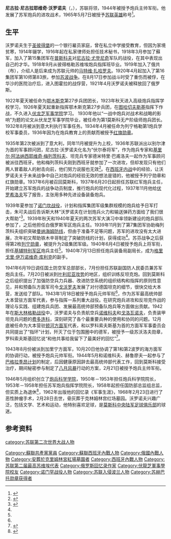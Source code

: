 {{Infobox military person
|name=尼古拉·尼古拉耶维奇·沃罗诺夫<br />{{lang|ru|Николай Николаевич Воронов}}
|born= {{birth date|1899|5|5}}
|died= {{death date and age|1968|2|28|1899|5|5}}
|placeofbirth={{flagicon|Russian Empire}}[[俄罗斯帝国|俄罗斯帝国]][[圣彼得堡|圣彼得堡]]
|placeofdeath={{flagicon|USSR}}[[苏联|苏联]][[莫斯科|莫斯科]]
|placeofburial=[[克里姆林宫红场墓园|克里姆林宫红场墓园]]
|image=Nikolay Voronov 1.jpg
|caption= 1940年的沃罗诺夫
|nickname=
|allegiance=
|serviceyears= 1918年－1968年
|rank=[[軍兵種主帥_(蘇聯)|炮兵主帥]]
|commands=
|unit=
|battles=[[俄国内战|俄国内战]]<br>[[冬季战争|冬季战争]]<br>[[第二次世界大战|第二次世界大战]]
*[[斯大林格勒战役|斯大林格勒战役]]
*[[巴格拉基昂行动|巴格拉基昂行动]]
|awards={{{!}} style="background:transparent"
{{!}} {{Hero of the Soviet Union}}
{{!}}}
{{{!}} style="background: transparent"
{{!}} {{列宁勋章}} {{!!}} {{列宁勋章}} {{!!}} {{列宁勋章}} {{!!}} {{列宁勋章}}
{{!}}-
{{!}} {{列宁勋章}} {{!!}} {{列宁勋章}} {{!!}} {{十月革命勋章|追授}} {{!!}} {{红旗勋章}}
{{!}}-
{{!}} {{红旗勋章}} {{!!}} {{红旗勋章}} {{!!}} {{红旗勋章}} {{!!}} {{一级苏沃洛夫勋章}}
{{!}}-
{{!}} {{一级苏沃洛夫勋章}} {{!!}} {{一级苏沃洛夫勋章}}{{!!}} {{红星勋章}}{{!!}}{{红军建军二十周年奖章}}
{{!}}-
{{!}} {{保卫列宁格勒奖章}} {{!!}} {{保卫莫斯科奖章}}{{!!}} {{保卫斯大林格勒奖章}}{{!!}}{{卫国战争战胜德国奖章}}
{{!}}-
{{!}} {{卫国战争胜利二十周年奖章}} {{!!}} {{战胜日本奖章}}{{!!}} {{莫斯科建城八百周年奖章}}
{{!}}}
{{波兰复兴勋章|type=3}}
|laterwork=
}}
'''尼古拉·尼古拉耶维奇·沃罗诺夫'''（{{lang-ru|Никола́й Никола́евич Во́ронов}}，{{bd|1899年|5月5日|1968年|2月28日|catIdx=Voronov, Nikolay Nikolayevich}}），苏联将领，1944年被授予炮兵主帅军衔。他发展了苏军炮兵的进攻战术，1965年5月7日被授予[[苏联英雄|苏联英雄]]称号<ref name="#1">{{cite web|title=苏联英雄网站介绍|url=http://www.warheroes.ru/hero/hero.asp?Hero_id=1869|accessdate=2014-04-06|archive-date=2011-08-27|archive-url=https://www.webcitation.org/61FnBdGcb?url=http://www.warheroes.ru/main.asp|dead-url=no}}</ref>。

==生平==
沃罗诺夫生于[[圣彼得堡|圣彼得堡]]的一个银行雇员家庭，曾在私立中学接受教育，但因为家境贫寒，1914年辍学，1916年起在私家律师处担任技术秘书，1918年3月参加了蘇军，加入了第15集团军在[[普斯科夫|普斯科夫]]对[[尼古拉·尤登尼奇|尼古拉·尤登尼奇]]军队的战役，在其中表现出自己的才华。1918年9月从彼得格勒苏维埃炮兵指挥班毕业。1919年加入了俄共（布），介绍人是后来成为苏联元帅的[[马特维·扎哈罗夫|马特维·扎哈罗夫]]。1920年4月起加入了第16集团军第10师第83旅，参加[[苏波战争|苏波战争]]。在8月17日参加战斗时受了重伤而被俘，在华沙的医院治疗后，进入图霍拉的战俘营，1921年4月沃罗诺夫被释放回了俄罗斯。

1922年夏天被任命为[[鄂木斯克|鄂木斯克]]第27步兵团团长，1923年秋天进入高级炮兵指挥学校学习，1926年夏天起重新指挥鄂木斯克第27步兵团，在[[图哈切夫斯基|图哈切夫斯基]]指挥下作战，不久进入[[伏龙芝军事学院|伏龙芝军事学院]]学习。 1930年他以“一战中炮兵对战术和战略的影响”为题的论文从伏龙芝军事学院毕业，被任命为第1莫斯科无产阶级师炮兵团长。1932年8月被派到意大利执行军事任务。1934年4月被任命为列宁格勒第1炮兵学校军事委员，1936年因为在炮兵教育上的贡献而被授予[[红旗勋章|红旗勋章]]。

1935年第2次被派到了意大利，同年11月被提升为上校，1936年苏联派出以别尔津为首的军事顾问团，尼古拉·沃罗诺夫化名为“伏尔泰将军”，作为炮兵专家和[[基里尔·阿法纳西耶维奇·梅列茨科夫|基里尔·阿法纳西耶维奇·梅列茨科夫]]、坦克兵专家德米特里·巴甫洛夫一起作为军事顾问被派往西班牙。他和梅列茨科夫刚到西班牙就参加了一次进攻，但却发现只有他们两人冒着敌人的射击向前，他们努力说服也无效<ref name="梅列茨科夫">{{cite book|author= K·A·梅列茨科夫 |others= 王树森等译 | title = 为人民而战 | publisher = 解放军出版社|date=1986年8月}}</ref>。在[[西班牙内战|西班牙内战]]中的经验，让沃罗诺夫关于未来战争中自己对炮兵的经验无效的想法是错的，他被授予列宁勋章和红旗勋章。1937年6月被召回莫斯科，1937年6月20日起担任苏联红军炮兵主任，开始建立苏军炮兵的战争动员制度，推行炮兵的现代化过程，1937年11月他给[[伏罗希洛夫|伏罗希洛夫]]写了报告，主张用多种先进设备装备炮兵。

1939年夏参加了[[诺门坎战役|诺门坎战役]]，计划和指挥集团军级集群规模的炮兵给予日军打击，朱可夫战后告诉斯大林“沃罗诺夫在计划炮兵火力和输送弹药方面给了我们很大帮助”<ref name="朱可夫">{{cite book|author = 格奥尔基·朱可夫 | others=中国人民解放军军事科学院外国军事研究部译|title = 回忆与思考| year = 1984年 |publisher = 中国对外翻译出版公司| location = 北京}}</ref>{{rp|190}}。1939年秋天和1940年夏天的两次苏军大演习中率领新建设的炮兵部队参加了，之后他担任白俄罗斯军区炮兵主任。1939年11月到了第7集团军协助梅列茨科夫组织突破[[曼纳海姆防线|曼纳海姆防线]]，但由于准备不足等问题，苏军的进攻没有太大进展，次年初又帮助铁木辛哥制定了突破防线的计划，获得成功<ref name="梅列茨科夫"/>。苏芬战争之后获得第2枚[[列宁勋章|列宁勋章]]，被提升为2级集团军级。1940年6月4日被授予炮兵上将军衔，担任[[基辅特别军区|基辅特别军区]]炮兵主任<ref name="#1"/>。1940年7月13日担任炮兵装备局副局长，成为[[格里戈里·伊万诺维奇·库利克|格里戈里·伊万诺维奇·库利克]]的副手。

1941年6月19日调任国土防空军总部部长，7月份担任苏联副国防人民委员兼苏军炮兵主任。7月20日被派到[[叶利尼亚攻势|叶利尼亚攻势]]的地区，组织训练反坦克炮。回到莫斯科之后组织提出了加强防空兵力兵器、改进防空系统的组织结构和指挥的原则性意见{{R|朱可夫|page=315}}，并和预备队方面军司令[[戈沃罗夫|戈沃罗夫]]发展了对付德国坦克的细节，很快交给大本营，发送给了部队。1943年1月18日被授予炮兵元帅军衔<ref name="#1"/>，作为苏军最高统帅部大本营驻方面军代表，参与指挥一系列重大战役。在研究炮兵进攻和反坦克作战的理论与实践、组建炮兵兵团、发展最高统帅部预备队炮兵等方面做出贡献。1942年在[[斯大林格勒战役|斯大林格勒战役]]中，沃罗诺夫与负责航空兵[[诺维科夫|诺维科夫]]和[[戈洛瓦诺夫|戈洛瓦诺夫]]，负责装甲坦克兵问题的[[费多连科|费多连科]]，深刻研究了各个最重要兵种的使用和协同的问题{{R|朱可夫|page=532}}。12月底被任命为大本营驻[[顿河方面军|顿河方面军]]代表，和以罗科索夫斯基为首的方面军军事委员会共同提出了“指环”计划，歼灭了位于包围圈中的德军，被授予一级苏沃洛夫勋章，罗科索夫斯基回忆说“和他共事给我留下了最美好的回忆”<ref>{{cite book|author=罗科索夫斯基|title=卫国战争回忆录，第十三章}}</ref>。

1943年8月份被派到加里宁方面军，10月20日他协调了第1和第2波罗的海方面军的协调行动，被授予炮兵元帅军衔。1944年5月和诺维科夫、赫鲁廖夫一起参与了[[巴格拉季昂计划|巴格拉季昂计划]]的制定{{R|朱可夫|page=674}}，后因健康原因辞去最高统帅部代表工作，回到莫斯科接受治疗，期间秘密参与制定了[[八月风暴|八月风暴]]行动的方案，2月21日被授予炮兵主帅军衔。

1946年5月组织创立了[[炮兵科学学院|炮兵科学学院]]，1950年－1953年担任炮兵科学院院长，1953年－1958年担任苏军炮兵指挥学院院长，1958年起担任国防部总监组总监，但实质上為退休<ref>{{cite web|title=沃罗诺夫生平|url=http://www.hrono.ru/biograf/bio_we/voronov_nn.php|accessdate=2014-04-06|archive-date=2011-08-27|archive-url=https://www.webcitation.org/61Fn9DsIA?url=http://www.hrono.ru/biograf/bio_we/voronov_nn.php|dead-url=no}}</ref>，1962年出版他的回忆录《军事生涯》，1968年2月23日进行了恶性肿瘤手术，2月28日去世，骨灰葬于克林姆林宫红场墓园。沃罗诺夫兴趣广泛，包括文学、艺术和运动，他特别喜欢足球，是[[莫斯科中央陆军足球俱乐部|莫斯科中央陆军足球俱乐部]]的球迷。

==参考资料==
{{reflist|2}}

{{蘇聯元帥}}
{{蘇聯軍兵種元帥}}
{{Authority control}}
{{DEFAULTSORT:Voronov, Nikolay Nikolayevich}}
[[Category:蘇聯共產黨黨員|Category:蘇聯共產黨黨員]]
[[category:苏联第二次世界大战人物|category:苏联第二次世界大战人物]]
[[Category:蘇聯西班牙內戰人物|Category:蘇聯西班牙內戰人物]]
[[Category:俄國內戰人物|Category:俄國內戰人物]]
[[Category:安葬於克里姆林宮紅場墓園者|Category:安葬於克里姆林宮紅場墓園者]]
[[Category:西班牙內戰人物|Category:西班牙內戰人物]]
[[Category:苏联第二届最高苏维埃代表|Category:苏联第二届最高苏维埃代表]]
[[Category:俄罗斯回忆录作家|Category:俄罗斯回忆录作家]]
[[Category:伏龍芝軍事學院校友|Category:伏龍芝軍事學院校友]]
[[Category:诺门罕战役人物|Category:诺门罕战役人物]]
[[Category:苏联入侵波兰人物|Category:苏联入侵波兰人物]]
[[Category:苏赫巴托勋章获得者|Category:苏赫巴托勋章获得者]]